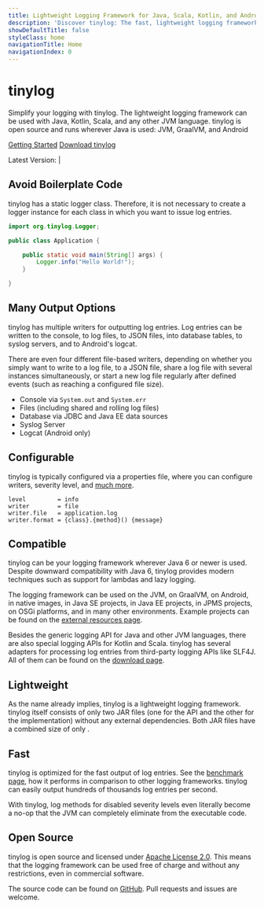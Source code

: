 ```yaml
---
title: Lightweight Logging Framework for Java, Scala, Kotlin, and Android
description: 'Discover tinylog: The fast, lightweight logging framework for Java, Kotlin, Scala, and Android. Simplify development with easy configuration and static logging.'
showDefaultTitle: false
styleClass: home
navigationTitle: Home
navigationIndex: 0
---
```



<div class="introduction">

<h1 class="display-1">tinylog</h1>

<p class="lead">Simplify your logging with tinylog.
The lightweight logging framework can be used with Java, Kotlin, Scala, and any other JVM language.
tinylog is open source and runs wherever Java is used: JVM, GraalVM, and Android</p>

<div class="d-flex flex-column flex-sm-row gap-3 justify-content-center">
<a class="btn btn-outline-dark btn-lg" href="/getting-started/" role="button">Getting Started</a>
<a class="btn btn-outline-dark btn-lg" href="/download/" role="button">Download tinylog</a>
</div>

<p class="text-secondary">Latest Version: <a href="/download/"><Version type="current" /></a>
<IfPreviewVersion> | <a href="/download-preview/"><Version type="preview" /></a></IfPreviewVersion></p>

</div>

<div class="details">

<div class="detail">
<div class="text">

## Avoid Boilerplate Code

tinylog has a static logger class.
Therefore, it is not necessary to create a logger instance for each class in which you want to issue log entries.

</div>
<div class="sample">

```java
import org.tinylog.Logger;

public class Application {

    public static void main(String[] args) {
        Logger.info("Hello World!");
    }

}
```

</div>
</div>

<div class="detail">
<div class="text">

## Many Output Options

tinylog has multiple writers for outputting log entries.
Log entries can be written to the console, to log files, to JSON files, into database tables, to syslog servers, and to Android's logcat.

There are even four different file-based writers, depending on whether you simply want to write to a log file, to a JSON file, share a log file with several instances simultaneously, or start a new log file regularly after defined events (such as reaching a configured file size).

</div>
<div class="sample">

<ul class="list-group" aria-label="Output Options">
    <li class="list-group-item">Console via <code>System.out</code> and <code>System.err</code></li>
    <li class="list-group-item">Files (including shared and rolling log files)</li>
    <li class="list-group-item">Database via JDBC and Java EE data sources</li>
    <li class="list-group-item">Syslog Server</li>
    <li class="list-group-item">Logcat (Android only)</li>
</ul>

</div>
</div>

<div class="detail">
<div class="text">

## Configurable

tinylog is typically configured via a properties file, where you can configure writers, severity level, and [much more](/configuration/).

</div>
<div class="sample">

```properties
level         = info
writer        = file
writer.file   = application.log
writer.format = {class}.{method}() {message}
```

</div>
</div>

<div class="detail">
<div class="text">

## Compatible

tinylog can be your logging framework wherever Java 6 or newer is used.
Despite downward compatibility with Java 6, tinylog provides modern techniques such as support for lambdas and lazy logging.

The logging framework can be used on the JVM, on GraalVM, on Android, in native images, in Java SE projects, in Java EE projects, in JPMS projects, on OSGi platforms, and in many other environments.
Example projects can be found on the [external resources page](/external-resources/#example-projects).

Besides the generic logging API for Java and other JVM languages, there are also special logging APIs for Kotlin and Scala.
tinylog has several adapters for processing log entries from third-party logging APIs like SLF4J.
All of them can be found on the [download page](/download/).

</div>
<div class="sample">

<BootstrapIcon name="puzzle" />

</div>
</div>

<div class="detail">
<div class="text">

## Lightweight

As the name already implies, tinylog is a lightweight logging framework.
tinylog itself consists of only two JAR files (one for the API and the other for the implementation) without any external dependencies.
Both JAR files have a combined size of only <TotalFileSize />.

</div>
<div class="sample">

<span class="display-3" aria-hidden="true"><TotalFileSize /></span>

</div>
</div>

<div class="detail">
<div class="text">

## Fast

tinylog is optimized for the fast output of log entries.
See the [benchmark page](/benchmark/), how it performs in comparison to other logging frameworks.
tinylog can easily output hundreds of thousands log entries per second.

With tinylog, log methods for disabled severity levels even literally become a no-op that the JVM can completely eliminate from the executable code.

</div>
<div class="sample">

<BenchmarkIcon />

</div>
</div>

<div class="detail">
<div class="text">

## Open Source

tinylog is open source and licensed under [Apache License 2.0](https://www.apache.org/licenses/LICENSE-2.0).
This means that the logging framework can be used free of charge and without any restrictions, even in commercial software.

The source code can be found on [GitHub](https://github.com/tinylog-org/tinylog).
Pull requests and issues are welcome.

</div>
<div class="sample">

<BootstrapIcon name="github" />

</div>
</div>

</div>

